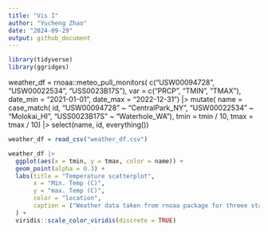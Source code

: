 ```yaml
---
title: "Vis I"
author: "Yucheng Zhao"
date: "2024-09-29"
output: github_document
---
```


```r
library(tidyverse)
library(ggridges)
```

weather_df = 
  rnoaa::meteo_pull_monitors(
    c("USW00094728", "USW00022534", "USS0023B17S"),
    var = c("PRCP", "TMIN", "TMAX"), 
    date_min = "2021-01-01",
    date_max = "2022-12-31") |>
  mutate(
    name = case_match(
      id, 
      "USW00094728" ~ "CentralPark_NY", 
      "USW00022534" ~ "Molokai_HI",
      "USS0023B17S" ~ "Waterhole_WA"),
    tmin = tmin / 10,
    tmax = tmax / 10) |>
  select(name, id, everything())





```r
weather_df = read_csv("weather_df.csv") 

weather_df |> 
  ggplot(aes(x = tmin, y = tmax, color = name)) +
  geom_point(alpha = 0.3) + 
  labs(title = "Temperature scatterplot",
       x = "Min. Temp (C)",
       y = "max. Temp (C)",
       color = "location",
       caption = ("Weather data taken from rnoaa package for threee stations")
  ) +
  viridis::scale_color_viridis(discrete = TRUE)
```




```r

```




```r

```



```r

```



```r

```





